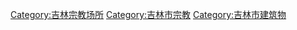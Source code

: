 [[Category:吉林宗教场所|Category:吉林宗教场所]]
[[Category:吉林市宗教|Category:吉林市宗教]]
[[Category:吉林市建筑物|Category:吉林市建筑物]]